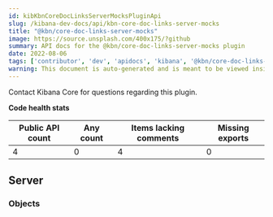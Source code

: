 ```yaml
---
id: kibKbnCoreDocLinksServerMocksPluginApi
slug: /kibana-dev-docs/api/kbn-core-doc-links-server-mocks
title: "@kbn/core-doc-links-server-mocks"
image: https://source.unsplash.com/400x175/?github
summary: API docs for the @kbn/core-doc-links-server-mocks plugin
date: 2022-08-06
tags: ['contributor', 'dev', 'apidocs', 'kibana', '@kbn/core-doc-links-server-mocks']
warning: This document is auto-generated and is meant to be viewed inside our experimental, new docs system. Reach out in #docs-engineering for more info.
---
```




Contact Kibana Core for questions regarding this plugin.

**Code health stats**

| Public API count  | Any count | Items lacking comments | Missing exports |
|-------------------|-----------|------------------------|-----------------|
| 4 | 0 | 4 | 0 |

## Server

### Objects
<DocDefinitionList data={kbnCoreDocLinksServerMocksObj.server.objects}/>

